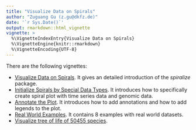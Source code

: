 ```yaml
---
title: "Visualize Data on Spirals"
author: "Zuguang Gu (z.gu@dkfz.de)"
date: '`r Sys.Date()`'
output: rmarkdown::html_vignette
vignette: >
  %\VignetteIndexEntry{Visualize Data on Spirals}
  %\VignetteEngine{knitr::rmarkdown}
  %\VignetteEncoding{UTF-8}
---
```



There are the following vignettes:

- [Visualize Data on Spirals](https://jokergoo.github.io/spiralize_vignettes/spiralize.html). It gives an detailed introduction of the _spiralize_ package.
- [Initialize Spirals by Special Data Types](https://jokergoo.github.io/spiralize_vignettes/special_data_type.html). It introduces how to specifically create spiral plot with time series data and genomic data.
- [Annotate the Plot](https://jokergoo.github.io/spiralize_vignettes/annotate.html). It introduces how to add annotations and how to add legends to the plot.
- [Real World Examples](https://jokergoo.github.io/spiralize_vignettes/examples.html). It contains 8 examples with real world datasets.
- [Visualize tree of life of 50455 species](https://jokergoo.github.io/spiralize_vignettes/tree_of_life.html).

